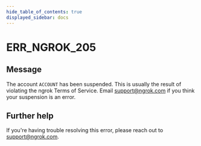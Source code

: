 ```yaml
---
hide_table_of_contents: true
displayed_sidebar: docs
---
```



# ERR_NGROK_205

## Message

The account `ACCOUNT` has been suspended. This is usually the result of violating the ngrok Terms of Service. Email support@ngrok.com if you think your suspension is an error.

<ErrorDetails error="err_ngrok_205" />

## Further help

If you're having trouble resolving this error, please reach out to [support@ngrok.com](mailto:support@ngrok.com?subject=Help%20with%20ERR_NGROK_205).
